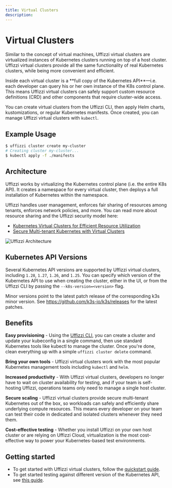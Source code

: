 ```yaml
---
title: Virtual Clusters
description: 
---
```



# Virtual Clusters

Similar to the concept of virtual machines, Uffizzi virtual clusters are virtualized instances of Kubernetes clusters running on top of a host cluster. Uffizzi virtual clusters provide all the same functionality of real Kubernetes clusters, while being more convenient and efficient. 

<Callout className="mt-4">
Inside each virtual cluster is a **full copy of the Kubernetes API**—i.e. each developer can query his or her own instance of the K8s control plane. This means Uffizzi virtual clusters can safely support custom resource definitions (CRD) and other components that require cluster-wide access.
</Callout>

You can create virtual clusters from the Uffizzi CLI, then apply Helm charts, kustomizations, or regular Kubernetes manifests. Once created, you can manage Uffizzi virtual clusters with `kubectl`.

## Example Usage

```bash
$ uffizzi cluster create my-cluster
# Creating cluster my-cluster...
$ kubectl apply -f ./manifests
```

## Architecture

Uffizzi works by virtualizing the Kubernetes control plane (i.e. the entire K8s API). It creates a namespace for every virtual cluster, then deploys a full installation of Kubernetes within the namespace.

Uffizzi handles user management, enforces fair sharing of resources among tenants, enforces network policies, and more. You can read more about resource sharing and the Uffizzi security model here:
- [Kubernetes Virtual Clusters for Efficient Resource Utilization](https://www.uffizzi.com/blog/kubernetes-virtual-clusters-for-efficient-resource-utilization)
- [Secure Multi-tenant Kubernetes with Virtual Clusters](https://www.uffizzi.com/blog/secure-multi-tenant-kubernetes-with-virtual-clusters)

<Image
    src="/images/uffizzi-architecture.png"
    width={640}
    height={433}
    alt="Uffizzi Architecture"
    className="border rounded-lg overflow-hidden mt-6"
/>

## Kubernetes API Versions

Several Kubernetes API versions are supported by Uffizzi virtual clusters, including `1.28`, `1.27`, `1.26`, and `1.25`. 
You can specify which version of the Kubernetes API to use when creating the cluster, either in the UI, or from the Uffizzi CLI by passing the `--k8s-version=<version>` flag.

Minor versions point to the latest patch release of the corresponding k3s minor version. See https://github.com/k3s-io/k3s/releases for the latest patches.

## Benefits

**Easy provisioning** - Using the [Uffizzi CLI](cli), you can create a cluster and update your kubeconfig in a single command, then use standard Kubernetes tools like kubectl to manage the cluster. Once you're done, clean everything up with a simple `uffizzi cluster delete` command.

**Bring your own tools** - Uffizzi virtual clusters work with the most popular Kubernetes management tools including `kubectl` and `helm`.

**Increased productivity** - With Uffizzi virtual clusters, developers no longer have to wait on cluster availability for testing, and if your team is self-hosting Uffizzi, operations teams only need to manage a single host cluster.

**Secure scaling** - Uffizzi virtual clusters provide secure multi-tenant Kubernetes out of the box, so workloads can safely and efficiently share underlying compute resources. This means every developer on your team can test their code in dedicated and isolated clusters whenever they need them.

**Cost-effective testing** - Whether you install Uffizzi on your own host cluster or are relying on Uffizzi Cloud, virtualization is the most cost-effective way to power your Kubernetes-based test environments.

## Getting started

- To get started with Uffizzi virtual clusters, follow the [quickstart guide](../quickstart/virtual-clusters).  
- To get started testing against different version of the Kubernetes API, see [this guide](../testing/kubernetes-versions).